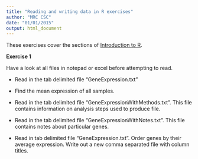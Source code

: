 ```yaml
---
title: "Reading and writing data in R exercises"
author: "MRC CSC"
date: "01/01/2015"
output: html_document
---
```


These exercises cover the  sections of [Introduction to R]("introToR_Day1.html").

**Exercise 1**

Have a look at all files in notepad or excel before attempting to read.

- Read in the tab delimited file "GeneExpression.txt"

- Find the mean expression of all samples.

- Read in the tab delimited file "GeneExpressionWithMethods.txt". This file contains information on analysis steps used to produce file.

- Read in the tab delimited file "GeneExpressionWithNotes.txt". This file contains notes about particular genes.

- Read in tab delimited file "GeneExpression.txt". Order genes by their average expression. Write out a new comma separated file with column titles.

